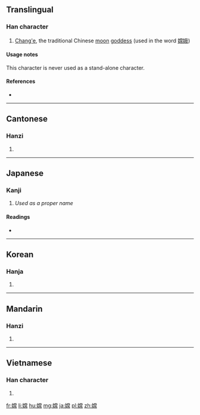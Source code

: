 ==Translingual==

===Han character===
{{Han char|rn=38|rad=女|as=11|sn=14|four=49427|canj=VFBB|ids=⿰女常}}

# [[w:Chang'e|Chang'e]], the traditional Chinese [[moon]] [[goddess]] (used in the word [[嫦娥]])

====Usage notes====
This character is never used as a stand-alone character.

====References====
* {{Han ref|kx=0270.080|dkj=06663|dj=0538.040|hdz=21077.020|uh=5AE6|ud=23270|bh=B9DF|bd=47583}}

----

==Cantonese==

===Hanzi===
{{yue-hanzi|jyut=[[soeng4]]|y=seung4}}

# {{defn|lang=yue|sort=女11}}

----

==Japanese==

===Kanji===
{{ja-kanji|grade=|rs=女11}}

# ''Used as a proper name''

====Readings====
* {{ja-readings|on=[[こう]] (kō), [[ごう]] (gō)|kun=}}

----

==Korean==

===Hanja===
{{ko-hanja|hangeul=[[항]]|rv=hang|mr=hang}}

# {{defn|lang=ko|sort=女11}}

----

==Mandarin==

===Hanzi===
{{cmn-hanzi|pin=[[cháng]] ([[chang2]])|wg=ch'ang<sup>2</sup>}}

# {{defn|lang=cmn|sort=女11}}

----

==Vietnamese==

===Han character===
{{vi-readings|rs=女11|hanviet=thường}}

# {{defn|lang=vi|sort=女11}}

[[fr:嫦]]
[[li:嫦]]
[[hu:嫦]]
[[mg:嫦]]
[[ja:嫦]]
[[pl:嫦]]
[[zh:嫦]]
